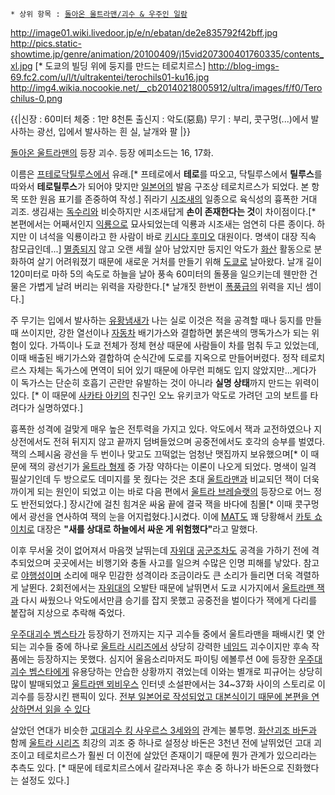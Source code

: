  * 상위 항목 : [[돌아온 울트라맨/괴수 & 우주인 일람]]

http://image01.wiki.livedoor.jp/e/n/ebatan/de2e835792f42bff.jpg
http://pics.static-showtime.jp/genre/animation/20100409/j15vid207300401760335/contents_xl.jpg [* 도쿄의 빌딩 위에 둥지를 만드는 테로치르스]
http://blog-imgs-69.fc2.com/u/l/t/ultrakentei/terochils01-ku16.jpg
http://img4.wikia.nocookie.net/__cb20140218005912/ultra/images/f/f0/Terochilus-0.png

{{|신장 : 60미터
체중 : 1만 8천톤
출신지 : 악도(惡島)
무기 : 부리, 콧구멍(...)에서 발사하는 광선, 입에서 발사하는 흰 실, 날개와 팔
|}}

[[돌아온 울트라맨]]의 등장 괴수. 등장 에피소드는 16, 17화.

이름은 [[프테로닥틸루스]]에서 유래.[* 프테로에서 '''테로'''를 따오고, 닥틸루스에서 '''틸루스'''를 따와서 '''테로틸루스'''가 되어야 맞지만 [[일본어]]의 발음 구조상 테로치르스가 되었다. 본 항목 또한 원음 표기를 존중하여 작성.] 쥐라기 [[시조새]]의 일종으로 육식성의 흉폭한 거대 괴조. 생김새는 [[독수리]]와 비슷하지만 시조새답게 '''손이 존재한다는 것'''이 차이점이다.[* 본편에서는 어째서인지 [[익룡]]으로 묘사되었는데 익룡과 시조새는 엄연히 다른 종이다. 하지만 이 녀석을 익룡이라고 한 사람이 바로 [[키시다 후미오]] 대원이다. 명색이 대장 직속 참모급인데...] [[멸종]]되지 않고 오랜 세월 살아 남았지만 둥지인 악도가 [[화산]] 활동으로 분화하여 살기 어려워졌기 때문에 새로운 거처를 만들기 위해 [[도쿄]]로 날아왔다. 날개 길이 120미터로 마하 5의 속도로 하늘을 날아 풍속 60미터의 돌풍을 일으키는데 웬만한 건물은 가볍게 날려 버리는 위력을 자랑한다.[* 날개짓 한번이 [[폭풍]]급의 위력을 지닌 셈이다.]

주 무기는 입에서 발사하는 [[유황]]냄새가 나는 실로 이것은 적을 공격할 때나 둥지를 만들 때 쓰이지만, 강한 열선이나 [[자동차]] 배기가스와 결합하면 붉은색의 맹독가스가 되는 위험이 있다. 가뜩이나 도쿄 전체가 정체 현상 때문에 사람들이 차를 멈춰 두고 있었는데, 이때 배출된 배기가스와 결합하여 순식간에 도로를 지옥으로 만들어버렸다. 정작 테로치르스 자체는 독가스에 면역이 되어 있기 때문에 아무런 피해도 입지 않았지만...게다가 이 독가스는 단순히 호흡기 곤란만 유발하는 것이 아니라 '''실명 상태'''까지 만드는 위력이 있다. [* 이 때문에 [[사카타 아키]]의 친구인 오노 유키코가 악도로 가려던 고의 보트를 타려다가 실명하였다.]

흉폭한 성격에 걸맞게 매우 높은 전투력을 가지고 있다. 악도에서 잭과 교전하였으나 지상전에서도 전혀 뒤지지 않고 끝까지 덤벼들었으며 공중전에서도 호각의 승부를 벌였다. 잭의 스페시움 광선을 두 번이나 맞고도 끄떡없는 엄청난 맷집까지 보유했으며[* 이 때문에 잭의 광선기가 [[울트라 형제]] 중 가장 약하다는 이론이 나오게 되었다. 명색이 일격 필살기인데 두 방으로도 데미지를 못 줬다는 것은 초대 [[울트라맨]]과 비교되던 잭이 더욱 까이게 되는 원인이 되었고 이는 바로 다음 편에서 [[울트라 브레슬랫]]의 등장으로 어느 정도 반전되었다.] 장시간에 걸친 힘겨운 싸움 끝에 결국 잭을 바다에 침몰[* 이때 콧구멍에서 광선을 연사하여 잭의 눈을 어지럽혔다.]시켰다. 이에 [[MAT]]도 꽤 당황해서 [[카토 쇼이치로]] 대장은 '''"새를 상대로 하늘에서 싸운 게 위험했다"'''라고 말했다.

이후 무서울 것이 없어져서 마음껏 날뛰는데 [[자위대]] [[공군]]조차도 공격을 가하기 전에 격추되었으며 곳곳에서는 비행기와 충돌 사고를 일으켜 수많은 인명 피해를 낳았다. 참고로 [[야행성]]이며 소리에 매우 민감한 성격이라 조금이라도 큰 소리가 들리면 더욱 격렬하게 날뛴다. 2회전에서는 [[자위대]]의 오발탄 때문에 날뛰면서 도쿄 시가지에서 [[울트라맨 잭]]과 다시 싸웠으나 악도에서만큼 승기를 잡지 못했고 공중전을 벌이다가 잭에게 다리를 붙잡혀 지상으로 추락해 죽었다.

[[우주대괴수 벰스타]]가 등장하기 전까지는 지구 괴수들 중에서 울트라맨을 패배시킨 몇 안되는 괴수들 중에 하나로 [[울트라 시리즈]]에서 상당히 강력한 [[네임드]] 괴수이지만 후속 작품에는 등장하지는 못했다. 심지어 울음소리마저도 파이팅 에볼루션 0에 등장한 [[우주대괴수 벰스타]]에게 유용당하는 안습한 상황까지 겪었는데 이와는 별개로 피규어는 상당히 많이 발매되었고 [[울트라맨 뫼비우스]] 인터넷 소설판에서는 34~37화 사이의 스토리로 이 괴수를 등장시킨 팬픽이 있다. [http://ultraman-museum.from.tv/contents/mebius/yut_01/yut_01_a.htm 전부 일본어로 작성되었고 대본식이기 때문에 본편을 연상하면서 읽을 수 있다]

살았던 연대가 비슷한 [[고대괴수 킹 사우르스 3세]]와의 관계는 불투명. [[화산괴조 바돈]]과 함께 [[울트라 시리즈]] 최강의 괴조 중 하나로 설정상 바돈은 3천년 전에 날뛰었던 고대 괴조이고 테로치르스가 훨씬 더 이전에 살았던 존재이기 때문에 뭔가 관계가 있으리라는 추측도 있다. [* 때문에 테로치르스에서 갈라져나온 후손 중 하나가 바돈으로 진화했다는 설정도 있다.]
